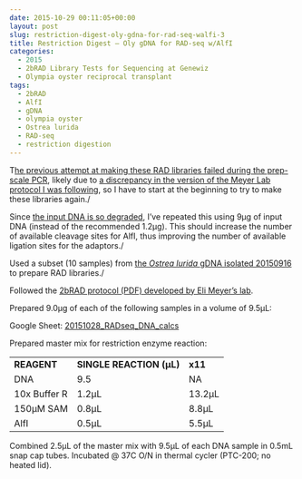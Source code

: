 ```yaml
---
date: 2015-10-29 00:11:05+00:00
layout: post
slug: restriction-digest-oly-gdna-for-rad-seq-walfi-3
title: Restriction Digest – Oly gDNA for RAD-seq w/AlfI
categories:
  - 2015
  - 2bRAD Library Tests for Sequencing at Genewiz
  - Olympia oyster reciprocal transplant
tags:
  - 2bRAD
  - AlfI
  - gDNA
  - olympia oyster
  - Ostrea lurida
  - RAD-seq
  - restriction digestion
---
```


T[he previous attempt at making these RAD libraries failed during the prep-scale PCR](https://robertslab.github.io/sams-notebook/posts/2015/2015-10-13-pcr-oly-rad-seq-prep-scale-pcr/), likely due to [a discrepancy in the version of the Meyer Lab protocol I was following](https://robertslab.github.io/sams-notebook/2015/10/23/troubleshooting-oly-rad-seq/), so I have to start at the beginning to try to make these libraries again./

Since [the input DNA is so degraded](https://robertslab.github.io/sams-notebook/posts/2015/2015-09-17-agarose-gel-olympia-oyster-whole-body-gdna-integrity-check/), I’ve repeated this using 9μg of input DNA (instead of the recommended 1.2μg). This should increase the number of available cleavage sites for AlfI, thus improving the number of available ligation sites for the adaptors./

Used a subset (10 samples) from [the _Ostrea lurida_ gDNA isolated 20150916](https://robertslab.github.io/sams-notebook/posts/2015/2015-09-17-dna-isolation-olympia-oyster-whole-body/) to prepare RAD libraries./

Followed the [2bRAD protocol (PDF) developed by Eli Meyer’s lab](https://github.com/sr320/LabDocs/blob/master/protocols/External_Protocols/2bRAD_11Aug2015.pdf).

Prepared 9.0μg of each of the following samples in a volume of 9.5μL:

Google Sheet: [20151028_RADseq_DNA_calcs](https://docs.google.com/spreadsheets/d/15gSMJX-n6jIkR0kqaupCvhcKWmJI7KgfqJqb9rRT1wU/edit?usp=sharing)







Prepared master mix for restriction enzyme reaction:

<table >
<tbody >
<tr >

<td >**REAGENT**
</td>

<td >**SINGLE REACTION (μL)**
</td>

<td >**x11**
</td>
</tr>
<tr >

<td >DNA
</td>

<td >9.5
</td>

<td >NA
</td>
</tr>
<tr >

<td >10x Buffer R
</td>

<td >1.2μL
</td>

<td >13.2μL
</td>
</tr>
<tr >

<td >150μM SAM
</td>

<td >0.8μL
</td>

<td >8.8μL
</td>
</tr>
<tr >

<td >AlfI
</td>

<td >0.5μL
</td>

<td >5.5μL
</td>
</tr>
</tbody>
</table>



Combined 2.5μL of the master mix with 9.5μL of each DNA sample in 0.5mL snap cap tubes. Incubated @ 37C O/N in thermal cycler (PTC-200; no heated lid).
